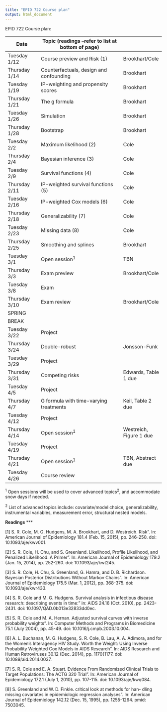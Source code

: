 ```yaml
---
title: "EPID 722 Course plan"
output: html_document
---
```


EPID 722 Course plan:


| Date          | Topic (readings --refer to list at bottom of page)                    |                   |
|---------------|-------------------------------------|-------------------|
| Tuesday 1/12  | Course preview and Risk (1)         | Brookhart/Cole    |
| Thursday 1/14 | Counterfactuals, design and confounding | Brookhart         |
| Tuesday 1/19  | IP-weighting and propensity scores    | Brookhart         |
| Thursday 1/21 | The g formula  | Brookhart         |
| Tuesday  1/26 | Simulation                       | Brookhart         |
| Thursday 1/28 | Bootstrap                           | Brookhart         |
| Tuesday 2/2   | Maximum likelihood (2)       | Cole              |
| Thursday 2/4  | Bayesian inference (3)      | Cole              |
| Tuesday 2/9   | Survival functions (4)         | Cole              |
| Thursday 2/11 | IP-weighted survival functions (5)  | Cole         |
| Tuesday 2/16  | IP-weighted Cox models (6)                       | Cole              |
| Thursday 2/18 | Generalizability (7)             | Cole              |
| Tuesday 2/23  | Missing data (8)        | Cole              |
| Thursday 2/25 | Smoothing and splines | Brookhart              |
| Tuesday 3/1   | Open session<sup>1</sup>                       | TBN               |
| Thursday 3/3  | Exam preview                        | Brookhart/Cole    |
| Tuesday 3/8   | Exam                                |                   |
| Thursday 3/10 | Exam review                         | Brookhart/Cole    |
| SPRING        |                                     |                   |
| BREAK         |                                     |                   |
| Tuesday 3/22  | Project                             |                   |
| Thursday 3/24 | Double-robust                      | Jonsson-Funk               |
| Tuesday 3/29  | Project                             |                   |
| Thursday 3/31 | Competing risks                       | Edwards, Table 1 due  |
| Tuesday 4/5   | Project                             |                   |
| Thursday 4/7  | G formula with time-varying treatments                       | Keil, Table 2 due  |
| Tuesday 4/12  | Project                             |                   |
| Thursday 4/14 | Open session<sup>1</sup>                       | Westreich, Figure 1 due |
| Tuesday 4/19  | Project                             |                   |
| Thursday 4/21 | Open session<sup>1</sup>                       | TBN, Abstract due |
| Tuesday 4/26  | Course review                       |                   |

<sup>1</sup> Open sessions will be used to cover advanced topics<sup>2</sup>, and accommodate snow days if needed.

<sup>2</sup> List of advanced topics include: covariate/model choice, generalizability, instrumental variables, measurement error, structural nested models.

**Readings**
***


[1] S. R. Cole, M. G. Hudgens, M. A. Brookhart, and D. Westreich. Risk".
In: American Journal of Epidemiology 181.4 (Feb. 15, 2015), pp. 246-250.
doi: 10.1093/aje/kwv001.

[2] S. R. Cole, H. Chu, and S. Greenland. \Maximum Likelihood, Profile Likelihood, and Penalized Likelihood: A Primer". In: American Journal of Epidemiology 179.2 (Jan. 15, 2014), pp. 252-260. doi: 10.1093/aje/kwt245.

[3] S. R. Cole, H. Chu, S. Greenland, G. Hamra, and D. B. Richardson.
Bayesian Posterior Distributions Without Markov Chains". In: American Journal of Epidemiology 175.5 (Mar. 1, 2012), pp. 368-375. doi: 10.1093/aje/kwr433.

[4] S. R. Cole and M. G. Hudgens. Survival analysis in infectious disease
research: describing events in time:" in: AIDS 24.16 (Oct. 2010), pp. 2423-2431. doi: 10.1097/QAD.0b013e32833dd0ec.

[5] S. R. Cole and M. A. Hernan. Adjusted survival curves with inverse probability weights". In: Computer Methods and Programs in Biomedicine 75.1
(July 2004), pp. 45-49. doi: 10.1016/j.cmpb.2003.10.004.

[6] A. L. Buchanan, M. G. Hudgens, S. R. Cole, B. Lau, A. A. Adimora,
and for the Women's Interagency HIV Study. Worth the Weight: Using
Inverse Probability Weighted Cox Models in AIDS Research". In: AIDS
Research and Human Retroviruses 30.12 (Dec. 2014), pp. 1170{1177. doi: 10.1089/aid.2014.0037.

[7] S. R. Cole and E. A. Stuart. \Generalizing Evidence From Randomized
Clinical Trials to Target Populations: The ACTG 320 Trial". In: American
Journal of Epidemiology 172.1 (July 1, 2010), pp. 107-115. doi: 10.1093/aje/kwq084.

[8] S. Greenland and W. D. Finkle. \A critical look at methods for han-
dling missing covariates in epidemiologic regression analyses". In: American Journal of Epidemiology 142.12 (Dec. 15, 1995), pp. 1255-1264. pmid: 7503045.

